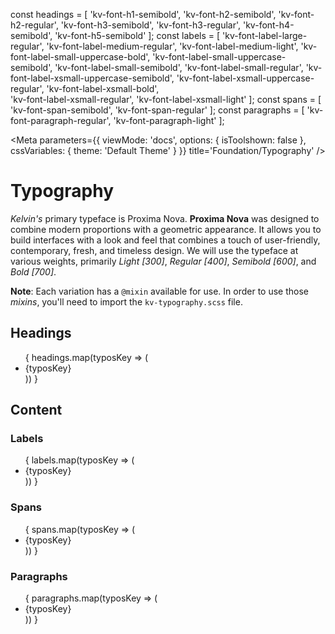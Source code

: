 const headings = [
	'kv-font-h1-semibold',
	'kv-font-h2-semibold',
	'kv-font-h2-regular',
	'kv-font-h3-semibold',
	'kv-font-h3-regular',
	'kv-font-h4-semibold',
	'kv-font-h5-semibold'
];
const labels = [
	'kv-font-label-large-regular',
	'kv-font-label-medium-regular',
	'kv-font-label-medium-light',
	'kv-font-label-small-uppercase-bold',
	'kv-font-label-small-uppercase-semibold',
	'kv-font-label-small-semibold',
	'kv-font-label-small-regular',
	'kv-font-label-xsmall-uppercase-semibold',
	'kv-font-label-xsmall-uppercase-regular',
	'kv-font-label-xsmall-bold',		
	'kv-font-label-xsmall-regular',
	'kv-font-label-xsmall-light'
];
const spans = [
	'kv-font-span-semibold',
	'kv-font-span-regular'
];
const paragraphs = [
	'kv-font-paragraph-regular',
	'kv-font-paragraph-light'
];

<Meta 
	parameters={{
		viewMode: 'docs',
		options: { isToolshown: false },
		cssVariables: {
			theme: 'Default Theme'
		}
	}}
	title='Foundation/Typography'
/>

# Typography

*Kelvin's* primary typeface is Proxima Nova. **Proxima Nova** was designed to combine modern proportions with a geometric appearance. It allows you to build interfaces with a look and feel that combines a touch of user-friendly, contemporary, fresh, and timeless design.
We will use the typeface at various weights, primarily *Light [300]*, *Regular [400]*, *Semibold [600]*, and *Bold [700]*.  

**Note**: Each variation has a `@mixin` available for use. In order to use those *mixins*, you'll need to import the `kv-typography.scss` file.  

## Headings
<ul className="typography-container">
	{
		headings.map(typosKey => (
			<li key={typosKey} className="typography">
				<span className={typosKey}>{typosKey}</span>
			</li>
		))
	}
</ul>

## Content
### Labels
<ul className="typography-container">
	{
		labels.map(typosKey => (
			<li key={typosKey} className="typography">
				<span className={typosKey}>{typosKey}</span>
			</li>
		))
	}
</ul>

### Spans
<ul className="typography-container">
	{
		spans.map(typosKey => (
			<li key={typosKey} className="typography">
				<span className={typosKey}>{typosKey}</span>
			</li>
		))
	}
</ul>

### Paragraphs
<ul className="typography-container">
	{
		paragraphs.map(typosKey => (
			<li key={typosKey} className="typography">
				<span className={typosKey}>{typosKey}</span>
			</li>
		))
	}
</ul>


